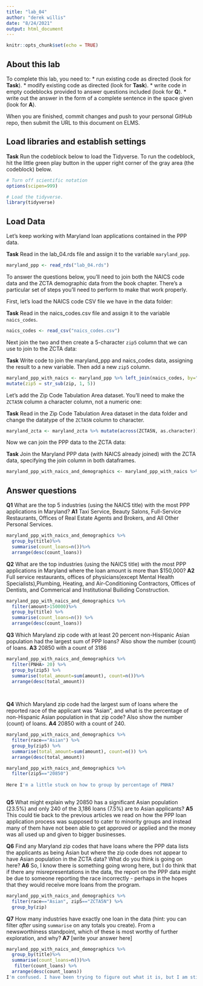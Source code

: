 ```yaml
---
title: "lab_04"
author: "derek willis"
date: "8/24/2021"
output: html_document
---
```


```r
knitr::opts_chunk$set(echo = TRUE)
```

## About this lab

To complete this lab, you need to:
* run existing code as directed (look for **Task**).
* modify existing code as directed (look for **Task**).
* write code in empty codeblocks provided to answer questions included (look for **Q**).
* write out the answer in the form of a complete sentence in the space given (look for **A**).

When you are finished, commit changes and push to your personal GitHub repo, then submit the URL to this document on ELMS.

## Load libraries and establish settings

**Task** Run the codeblock below to load the Tidyverse. To run the codeblock, hit the little green play button in the upper right corner of the gray area (the codeblock) below.

```r
# Turn off scientific notation
options(scipen=999)

# Load the tidyverse.
library(tidyverse)
```

## Load Data

Let's keep working with Maryland loan applications contained in the PPP data.

**Task** Read in the lab_04.rds file and assign it to the variable `maryland_ppp`.

```r
maryland_ppp <- read_rds("lab_04.rds")
```

To answer the questions below, you'll need to join both the NAICS code data and the ZCTA demographic data from the book chapter. There's a particular set of steps you'll need to perform to make that work properly.

First, let's load the NAICS code CSV file we have in the data folder:

**Task** Read in the naics_codes.csv file and assign it to the variable `naics_codes`.

```r
naics_codes <- read_csv("naics_codes.csv")
```

Next join the two and then create a 5-character `zip5` column that we can use to join to the ZCTA data:

**Task** Write code to join the maryland_ppp and naics_codes data, assigning the result to a new variable. Then add a new `zip5` column.

```r
maryland_ppp_with_naics <- maryland_ppp %>% left_join(naics_codes, by="naics_code") %>%
mutate(zip5 = str_sub(zip, 1, 5))
```

Let's add the Zip Code Tabulation Area dataset. You'll need to make the `ZCTA5N` column a character column, not a numeric one:

**Task** Read in the Zip Code Tabulation Area dataset in the data folder and change the datatype of the `ZCTA5N` column to character.

```r
maryland_zcta <- maryland_zcta %>% mutate(across(ZCTA5N, as.character))
```

Now we can join the PPP data to the ZCTA data:

**Task** Join the Maryland PPP data (with NAICS already joined) with the ZCTA data, specifying the join column in both dataframes.

```r
maryland_ppp_with_naics_and_demographics <- maryland_ppp_with_naics %>% left_join(maryland_zcta,by=c ("zip5"="ZCTA5N"))
```

## Answer questions

**Q1** What are the top 5 industries (using the NAICS title) with the most PPP applications in Maryland?
**A1** Taxi Service, Beauty Salons, Full-Service Restaurants, Offices of Real Estate Agents and Brokers, and All Other Personal Services.

```r
maryland_ppp_with_naics_and_demographics %>%
  group_by(title)%>%
  summarise(count_loans=n())%>%
  arrange(desc(count_loans))
```

**Q2** What are the top industries (using the NAICS title) with the most PPP applications in Maryland where the loan amount is more than $150,000?
**A2** Full service restaurants, offices of physicians(except Mental Health Specialists),Plumbing, Heating, and Air-Conditioning Contractors, Offices of Dentists, and Commerical and Institutional Builiding Construction.

```r
maryland_ppp_with_naics_and_demographics %>%
  filter(amount>150000)%>%
  group_by(title) %>%
  summarise(count_loans=n()) %>%
  arrange(desc(count_loans))

```

**Q3** Which Maryland zip code with at least 20 percent non-Hispanic Asian population had the largest sum of PPP loans? Also show the number (count) of loans.
**A3** 20850 with a count of 3186
```r
maryland_ppp_with_naics_and_demographics %>%
  filter(PNHA> 20) %>%
  group_by(zip5) %>%
  summarise(total_amount=sum(amount), count=n())%>%
  arrange(desc(total_amount))
  
  

```

**Q4** Which Maryland zip code had the largest sum of loans where the reported race of the applicant was "Asian", and what is the percentage of non-Hispanic Asian population in that zip code? Also show the number (count) of loans.
**A4** 20850 with a count of 240.

```r
maryland_ppp_with_naics_and_demographics %>%
  filter(race=="Asian") %>%
  group_by(zip5) %>%
  summarise(total_amount=sum(amount), count=n()) %>%
  arrange(desc(total_amount))

maryland_ppp_with_naics_and_demographics %>%
  filter(zip5=="20850")
 
Here I'm a little stuck on how to group by percentage of PNHA?
 

```

**Q5** What might explain why 20850 has a significant Asian population (23.5%) and only 240 of the 3,186 loans (7.5%) are to Asian applicants?
**A5** This could tie back to the previous articles we read on how the PPP loan application process was supposed to cater to minority groups and instead many of them have not been able to get approved or applied and the money was all used up and given to bigger businesses. 

**Q6** Find any Maryland zip codes that have loans where the PPP data lists the applicants as being Asian but where the zip code does not appear to have Asian population in the ZCTA data? What do you think is going on here?
**A6** So, I know there is something going wrong here, but I do think that if there any misrepresentations in the data, the report on the PPP data might be due to someone reporting the race incorrectly - perhaps in the hopes that they would receive more loans from the program.

```r
maryland_ppp_with_naics_and_demographics %>%
  filter(race=="Asian", zip5=="ZCTA5N") %>%
  group_by(zip)

```

**Q7** How many industries have exactly one loan in the data (hint: you can filter _after_ using `summarise` on any totals you create). From a newsworthiness standpoint, which of these is most worthy of further exploration, and why?
**A7** [write your answer here]

```r
maryland_ppp_with_naics_and_demographics %>%
  group_by(title)%>%
  summarise(count_loans=n())%>%
   filter(count_loans) %>%
  arrange(desc(count_loans)) 
I'm confused. I have been trying to figure out what it is, but I am still lost. 
  



```
